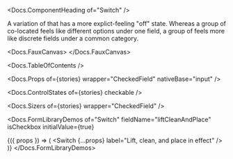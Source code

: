 


<Meta of={stories} />

<Docs.ComponentHeading of="Switch" />

A variation of <Docs of="Checkbox" /> that has a more explict-feeling "off"
state. Whereas a group of co-located <Docs of="Checkbox" /> feels like different
options under one field, a group of <Docs of="Switch" /> feels more like
discrete fields under a common category.

<Docs.FauxCanvas>
  <Switch label="Switch me" />
</Docs.FauxCanvas>

<Docs.TableOfContents />

<Docs.Props of={stories} wrapper="CheckedField" nativeBase="input" />

<Docs.ControlStates of={stories} checkable />

<Docs.Sizers of={stories} wrapper="CheckedField" />

<Docs.FormLibraryDemos
  of="Switch"
  fieldName="liftCleanAndPlace"
  isCheckbox
  initialValue={true}
>
  {({ props }) => (
    <Switch {...props} label="Lift, clean, and place in effect" />
  )}
</Docs.FormLibraryDemos>
